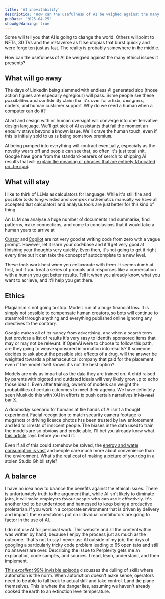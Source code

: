 ```yaml
---
title: 'AI inevitability'
description: 'How can the usefulness of AI be weighed against the many ethical issues it presents?'
pubDate: '2025-04-25'
showAgeWarning: true
---
```


Some will tell you that AI is going to change the world. Others will point to NFTs, 3D TVs and the metaverse as false utopias that burst quickly and were forgotten just as fast. The reality is probably somewhere in the middle.

How can the usefulness of AI be weighed against the many ethical issues it presents?

## What will go away

The days of LinkedIn being slammed with endless AI generated slop (those action figures are especially egregious) will pass. Some people see these possibilities and confidently claim that it's over for artists, designers, coders, and human customer support. Why do we need a human when a computer can do it?

AI art and design with no human oversight will converge into one derivative design language. We'll get sick of AI assistants that fail the moment an enquiry strays beyond a known issue. We'll crave the human touch, even if this is initially sold to us as being somehow premium.

AI being pumped into everything will contract eventually, especially as the novelty wears off and people can see that, so often, it's just total shit. Google have gone from the standard-bearers of search to shipping AI results that will [explain the meaning of phrases that are entirely fabricated on the spot](https://arstechnica.com/ai/2025/04/google-searchs-made-up-ai-explanations-for-sayings-no-one-ever-said-explained/).

## What will stay

I like to think of LLMs as calculators for language. While it's still fine and possible to do long winded and complex mathematics manually we have all accepted that calculators and analysis tools are just better for this kind of thing.

An LLM can analyse a huge number of documents and summarise, find patterns, make connections, and come to conclusions that it would take a human years to arrive at.

[Cursor](https://www.cursor.com/en) and [Copilot](https://github.com/features/copilot) are not very good at writing code from zero with a vague prompt. However, let it learn your codebase and it'll get very good at finishing your thoughts very quickly. Even then, it's not going to get it right every time but it can take the concept of autocomplete to a new level.

These tools work best when you collaborate with them. It seems dumb at first, but if you treat a series of prompts and responses like a conversation with a human you get better results. Tell it when you already know, what you want to achieve, and it'll help you get there.

## Ethics

Plagiarism is not going to stop. Models run at a huge financial loss. It is simply not possible to compensate human creators, so bots will continue to steamroll through anything and everything published online ignoring any directives to the contrary.

Google makes all of its money from advertising, and when a search term just provides a list of results it's very easy to identify sponsored items that may or may not be relevant. If OpenAI were to choose to follow this path, are they going to weave sponsored information into results? If someone decides to ask about the possible side effects of a drug, will the answer be weighted towards a pharmaceutical company that paid for the placement even if the model itself knows it's not the best option?

Models are only as impartial as the data they are trained on. A child raised by parents with bigoted and outdated ideals will very likely grow up to echo those ideals. Even after training, owners of models can weight the probabilities of certain outcomes to meet their agenda. We have definitely seen Musk do this with XAI in efforts to push certain narratives in <del>his nazi bar</del> <ins>X</ins>.

A doomsday scenario for humans at the hands of AI isn't a thought experiment. Facial recognition to match security camera footage to mugshots or driving licence photos has been trusted by law enforcement and led to arrests of innocent people. The biases in the data used to train the models are so obvious and predictable, I'll bet you already know what [this article](https://amnesty.ca/features/racial-bias-in-facial-recognition-algorithms/) says before you read it.

Even if all of this could somehow be solved, the [energy and water consumption is vast](https://www.vox.com/climate/2024/3/28/24111721/climate-ai-tech-energy-demand-rising) and people care much more about convenience than the environment. What's the real cost of making a picture of your dog in a stolen Studio Ghibli style?

## A balance

I have no idea how to balance the benefits against the ethical issues. There is unfortunately truth to the argument that, while AI isn't likely to eliminate jobs, it will make employers favour people who can use it effectively. It's another tool to be understood and harnessed to keep being a productive proletarian. If you work in a corporate environment that is driven by delivery and impact, the expectations put on individual contributors are going to factor in the use of AI.

I do not use AI for personal work. This website and all the content within was written by hand, because I enjoy the process just as much as the outcome. That's not to say I never use AI outside of my job; the days of googling a particularly tricky code problem leading to 65 open tabs and still no answers are over. Describing the issue to Perplexity gets me an explanation, code samples, and sources. I read, learn, understand, and then implement.

[This _excellent_ 99% invisible episode](https://99percentinvisible.org/episode/children-of-the-magenta-automation-paradox-pt-1/) discusses the dulling of skills where automation is the norm. When automation doesn't make sense, operators need to be able to fall back to actual skill and take control. Land the plane themselves. This is where the danger lies, assuming we haven't already cooked the earth to an extinction level temperature.
